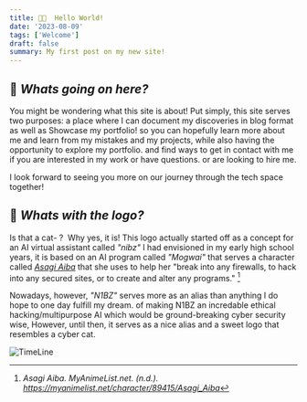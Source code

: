```yaml
---
title: 👋🏽  Hello World!
date: '2023-08-09'
tags: ['Welcome']
draft: false
summary: My first post on my new site!
---
```



## 👀 _Whats going on here?_  

You might be wondering what this site is about!
Put simply, this site serves two purposes: a place
where I can document my discoveries in blog format as well as
Showcase my portfolio! so you can hopefully learn more about me and learn from my
mistakes and my projects, while also having the opportunity to explore my portfolio.
and find ways to get in contact with me if you are interested in my work or have questions.
or are looking to hire me.

I look forward to seeing you more on our journey through the tech space together!


## 🤔 _Whats with the logo?_

Is that a cat- ? 
Why yes, it is! This logo actually started off as a concept for an AI virtual assistant called _"nibz"_ 
I had envisioned in my early high school years, it is based on an AI program called _"Mogwai"_
that serves a character called [_Asagi Aiba_](https://myanimelist.net/character/89415/Asagi_Aiba) that she uses to help her "break
into any firewalls, to hack into any secured sites, or to create and alter any programs." [^1]

Nowadays, however, _"N1BZ"_ serves more as an alias than anything I do hope to one day fulfill my dream.
of making N1BZ an incredable ethical hacking/multipurpose AI which would be ground-breaking cyber security wise,
However, until then, it serves as a nice alias and a sweet logo that resembles a cyber cat.

![TimeLine](/static/images/timeline.png)



[^1]: _Asagi Aiba. MyAnimeList.net. (n.d.). https://myanimelist.net/character/89415/Asagi_Aiba_



